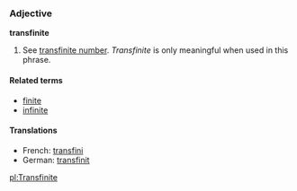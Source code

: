 ===Adjective===
'''transfinite'''

#{{mathematics}} See [[transfinite number]]. ''Transfinite'' is only meaningful when used in this phrase.

====Related terms====
*[[finite]]
*[[infinite]]

====Translations====
*French: [[transfini]]
*German: [[transfinit]]

[[pl:Transfinite]]